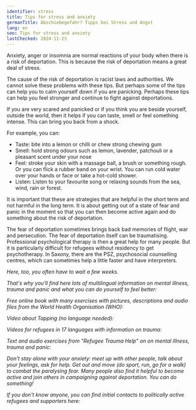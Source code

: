```yaml
---
identifier: stress
title: Tips for stress and anxiety
germanTitle: Abschiebegefahr? Tipps bei Stress und Angst
lang: en
seo: Tips for stress and anxiety
lastChecked: 2024-11-23
---
```


Anxiety, anger or insomnia are normal reactions of your body when there is a risk of deportation. This is because the risk of deportation means a great deal of stress.

The cause of the risk of deportation is racist laws and authorities. We cannot solve these problems with these tips. But perhaps some of the tips can help you to calm yourself down if you are panicking. Perhaps these tips can help you feel stronger and continue to fight against deportations.

If you are very scared and panicked or if you think you are beside yourself, outside the world, then it helps if you can taste, smell or feel something intense. This can bring you back from a shock.

For example, you can:

- Taste: bite into a lemon or chilli or chew strong chewing gum
- Smell: hold strong odours such as lemon, lavender, patchouli or a pleasant scent under your nose
- Feel: stroke your skin with a massage ball, a brush or something rough. Or you can flick a rubber band on your wrist. You can run cold water over your hands or face or take a hot-cold shower.
- Listen: Listen to your favourite song or relaxing sounds from the sea, wind, rain or forest.

It is important that these are strategies that are helpful in the short term and not harmful in the long term. It is about getting out of a state of fear and panic in the moment so that you can then become active again and do something about the risk of deportation.

The fear of deportation sometimes brings back bad memories of flight, war and persecution. The fear of deportation itself can be traumatising. Professional psychological therapy is then a great help for many people. But it is particularly difficult for refugees without residency to get psychotherapy. In Saxony, there are the PSZ, psychosocial counselling centres, which can sometimes help a little faster and have interpreters.

<Address identifier="psz_sachsen"/>

Here, too, you often have to wait a few weeks.

That's why you'll find here lots of multilingual information on mental illness, trauma and panic and what you can do yourself to feel better:

Free online book with many exercises with pictures, descriptions and audio files from the World Health Organisation (WHO):

<ExternalShortLink identifier="who_stress"/>

Video about Tapping (no language needed):

<ExternalShortLink identifier="tapping"/>

Videos for refugees in 17 languages with information on trauma:

<ExternalShortLink identifier="maxplank_trauma"/>

Text and audio exercises from "Refugee Trauma Help" on on mental illness, trauma and panic:

<ExternalShortLink identifier="refugee_trauma_nawa"/>

Don't stay alone with your anxiety: meet up with other people, talk about your feelings, ask for help. Get out and move (do sport, run, go for a walk) to combat the paralysing fear. Many people also find it helpful to become active and join others in campaigning against deportation. You can do something!

If you don't know anyone, you can find initial contacts to politically active refugees and supporters here:

<ExternalShortLink identifier="w2eu_contacts"/>
